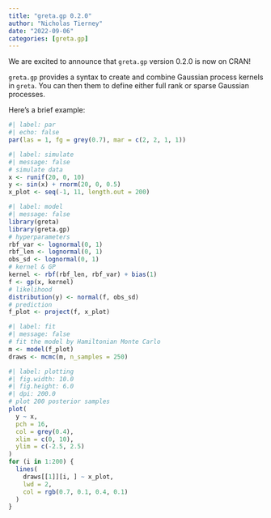 ```yaml
---
title: "greta.gp 0.2.0"
author: "Nicholas Tierney"
date: "2022-09-06"
categories: [greta.gp]
---
```


We are excited to announce that `greta.gp` version 0.2.0 is now on CRAN!

`greta.gp` provides a syntax to create and combine Gaussian process kernels in `greta`. You can then them to define either full rank or sparse Gaussian processes.

Here's a brief example:


```r
#| label: par
#| echo: false
par(las = 1, fg = grey(0.7), mar = c(2, 2, 1, 1))
```

```r
#| label: simulate
#| message: false
# simulate data
x <- runif(20, 0, 10)
y <- sin(x) + rnorm(20, 0, 0.5)
x_plot <- seq(-1, 11, length.out = 200)
```

```r
#| label: model
#| message: false
library(greta)
library(greta.gp)
# hyperparameters
rbf_var <- lognormal(0, 1)
rbf_len <- lognormal(0, 1)
obs_sd <- lognormal(0, 1)
# kernel & GP
kernel <- rbf(rbf_len, rbf_var) + bias(1)
f <- gp(x, kernel)
# likelihood
distribution(y) <- normal(f, obs_sd)
# prediction
f_plot <- project(f, x_plot)
```

```r
#| label: fit
#| message: false
# fit the model by Hamiltonian Monte Carlo
m <- model(f_plot)
draws <- mcmc(m, n_samples = 250)
```

```r
#| label: plotting
#| fig.width: 10.0
#| fig.height: 6.0
#| dpi: 200.0
# plot 200 posterior samples
plot(
  y ~ x,
  pch = 16,
  col = grey(0.4),
  xlim = c(0, 10),
  ylim = c(-2.5, 2.5)
)
for (i in 1:200) {
  lines(
    draws[[1]][i, ] ~ x_plot,
    lwd = 2,
    col = rgb(0.7, 0.1, 0.4, 0.1)
  )
}
```

